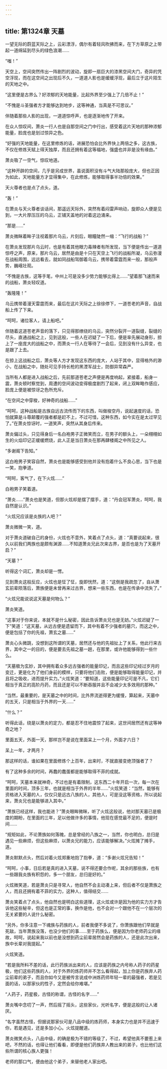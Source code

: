 ```yaml
---
---
---
```

title: 第1324章 天墓
---



一望无际的蔚蓝天际之上，云彩漂浮，偶尔有着轻风吹拂而来，在下方草原之上带起一道绵延到尽头的绿色浪潮……

“嗤！”

天空上，空间突然传出一阵剧烈的波动，旋即一扇巨大的漆黑空间大门，奇异的凭空浮现，而在这空间之出现后不久，一道道人影也是缓缓浮现，最后立于这片陌生的天地之中。

“这里便是古界么？好浓郁的天地能量，比起外界至少强上了几倍不止！”

“不愧是斗圣强者方才能够达到地步，这等神通，当真是不可思议。”

伴随着那些人影的出现，一道道惊呼声，也是逐渐地传了开来。

在众人惊叹间，萧炎一行人也是自那空间之门中行出，感受着这片天地的那种浓郁能量，脸庞也是划过惊异之色。

“好强的天地能量，在这里修炼的话，进展恐怕会比外界快上两倍之多，这古族，不仅在修炼天赋上得天独厚，而且还拥有着这等福地，强盛也并非是没有缘由。”

萧炎吸了一空气，惊叹地道。

“这种开辟的空间，几乎是另成世界，虽说面积没有斗气大陆那般庞大，但也正因为如此，天地能量方才显得集中，在此修炼，能够取得事半功倍的效果。”

天火尊者也是点了点头，道。

“轰！”

在萧炎与天火尊者谈话间，那遥远天际外，突然有着闷雷声响动，旋即众人便是见到，一大片厚压压的乌云，正铺天盖地的对着这边涌来。

“那是……”

萧炎微眯着眸子注视着那片乌云，片刻后，眼瞳陡然一缩：“飞行的战船？”

在萧炎发现那片乌云时，也是有着其他眼力毒辣者有所发现，当下便是传出一道道惊呼之声，原来，那片乌云，居然是由是十只在天空上飞行的战船所凝，乌云弥漫在战船周围，远远看去，就如同战船驾御着乌云，携带着雷霆而来一般，那般声势，巍峨壮观。

“不愧是古族，这等手笔，中州上可是没多少势力能够比得上……”望着那飞速而来的战船，萧炎轻叹道。

“轰隆隆！”

乌云携带着漫天雷霆而来，最后在这片天际之上徐徐停下，一道苍老的声音，自战船上传了下来。

“呵呵，诸位客人，请上船吧。”

伴随着这道苍老声音的落下，只见得那缭绕的乌云，突然分裂开一道裂缝，裂缝的尽头，直通战船之上，见到这般，一些人在迟疑了一下后，便是率先展动身形，掠上了一座庞大的战船之中，而萧炎一行人在等待了一会后，见到没有什么异变，也是跟了上去。

在掠上这战船之后，萧炎等人方才发现这东西的庞大，人站于其中，显得格外的渺小，在战船之中，随处可见手持长枪的黑湮军战士，防御异常森严。

当所有人都是进入战船之后，先前那道苍老之声便是再度响起，紧接着，船身一震，萧炎顿时察觉到，周遭的空间波动变得极度剧烈了起来，闭上双眸略作感应，脸庞上便是被惊讶之色所充斥。

“在空间之中穿梭，好神奇的战船……”

“呵呵，这种战船是古族自远古流传而下的东西，叫做梭空丹，说起速度的话，恐怕就算是斗尊颠覆的强者都是赶不上，不过可惜，这种东西，如今实在是太过罕见了。”在萧炎惊讶时，一道笑声，突然从其身后传来。

萧炎偏过头，只见得身后一名白袍男子正微笑而立，在男子的额头上，一朵栩栩如生的火焰印记正缓缓燃烧，此人正是当日萧炎在那再肆楼阁之中所见之人。

“多谢阁下告知。”

这白袍男子笑容自然，萧炎也是能够感受到他并没有抱着什么不良心思，当下也是一笑，抱拳道。

“呵呵，客气了，在下火炫……”

白袍男子笑着道。

“萧炎……”萧炎也是笑道，但那火炫却是摆了摆手，道：“丹会冠军萧炎，呵呵，我自然是认识。”

“火炫兄应该是炎族的人吧？”

萧炎微微一笑，道。

对于萧炎道破自己的身份，火炫也不意外，笑着点了点头，道：“真要说起来，很久以前我们两族也是颇有渊源……不知道萧炎兄此次来古界，是否也是为了天墓开启？”

“天墓？”

听得这个词汇，萧炎却是一愣。

见到萧炎这般反应，火炫也是怔了怔，旋即恍然，道：“这倒是我疏忽了，自从萧玄前辈陨落后，萧族便是未曾再来过古界，想来一些东西，也是在传承中流失了。”

“火炫兄能说说这天墓是何物么？”

萧炎笑道。

“这事对于你来说，本就不是什么秘密，因此告诉萧炎兄也是无妨。”火炫迟疑了一下”笑道：“这天墓，从远古便是遗留而下，其中有着不少强者的墓穴，而这之中，便是包括了你的先祖，萧玄之墓……”

萧炎心头微跳，没想到这所谓的天墓，居然还与他的先祖扯上了关系，他此行来古界，其中之一的目的，便是要去先祖之墓一趟，在那里，或许他能够得到一些什么。

“天墓极为玄妙，其中拥有着众多远古强者的能量印记，而且这些印记经过岁月的变迁，更是化为了他们身前的模样，只要将他们击败，便是能够取得能量印记，并且将之吸收，进而提升实力。”火炫笑道：“要知道，这些能量印记可是不凡，它们相当于真正的高阶丹药，而且还是可以不断吞服并且不会减少太多效用的那种。”

“当然，最重要的，是天墓之中的时间，比外界流逝得更为缓慢，算起来，天墓中的五天，只是相当于外界的一天……”

“什么？”

听得此话，绕是以萧炎的定力，都是忍不住地震惊了起来，这世间居然还有这等神奇之地？

里面五天，外面一天，那样岂不是说在里面呆上一个月，外面才六日？

呆上一年，才两月？

那这样的话，谁如果在里面修炼个上百年，出来时，不就直接变绝顶强者了？

有了这种多余的时间，再蠢的蠢蛋都是能够取得不菲的成就。

“呵呵，天墓本来就神奇，不过也是有着限制，这东西二十年开启一次，每一次在里面的时间，顶多三年，也就是相当于外界的半年……”火炫笑道：“当然，能够有资格进入天墓的人，仅仅只是远古八族的人，其他人，可是没这等资格，所以说起来，萧炎兄也是能够进入其中。”

“萧族已经这样，我也能进？”萧炎眼眸微眯，听了火炫这般说，他对那天墓已是极度的期盼，在里面的三年，足以他做许多的事情，他现在感觉最不足的，便是时间……

“规矩如此，不论萧族如何落魄，总是曾经的八族之一，当然，你也明白，总归是遇见一些麻烦，但这些麻烦，以萧炎兄的能力，应该能够解决。”火炫摊了摊手，道。

萧炎默默点头，然后对着火炫郑重地抱了抱拳，道：“多谢火炫兄告知！”

“呵呵，小事，日后若是真的进入天墓，说不得还要合作呢，其余的那些族，也有一些跟我炎族有积怨的，多一个朋友，总归是好的。”

火炫微笑道，若是萧炎只是寻常人，他自然不会主动凑上来，但后者不仅是萧族之人，而且还拥有着不菲的实力，这种人，值得结交……

萧炎笑着点了点头，他自然也是明白这些道理，这火炫或许是因为他的实力方才告诉他这些秘辛，但这也是正常的事，换作是他，也不会对一个跟他不在一个层次的无关紧要的人说什么秘密。

“另外，你多注意一下魂族与药族的人，前者我便不多说了，你萧族跟他们早就是死敌，当年萧族没落，也没少他们的事……至于药族么，便是因为你老师药尘的缘故，呵呵，说起来我以前也是没想到药尘前辈居然会是药族的人，还是此次出来，族中长辈对我提起。”

火炫笑道。

“若是我所料不差的话，此行药族派出来的人，应该是药族之内号称人药子的药星极，他们这些药族的人，对于外界的炼药师并不怎么看得起，加上你是药族弃人药尘前辈的弟子，而且你如今又是被传言说成中洲炼药师年轻一辈的最强者，若是见面的话，以那家伙的性子，定然会给你难堪。”

“人药子，药星极，古怪的称谓，古怪的名字……”

萧炎嘴中念叨了一声，然后摇了摇头，这些家伙，光听名字，便是这般的让人诸厌。

“名字虽然古怪，但据说那家伙可是八品中级的炼药师，本身实力也是并不迅速于你，若是遇见，还是多加小心。火炫提醒道。

萧炎微笑点头，八品中级，的确是极为不错的等级了，不过，希望他真不要惹上来吧，不然的话，也得让他们看看，即便是他们药族弃人教出来的弟子，也比他们这些所谓的核心族人更强！

老师的那口气，便由他这个弟子，来替他老人家出吧。